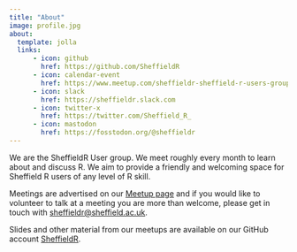 ```yaml
---
title: "About"
image: profile.jpg
about:
  template: jolla
  links:
      - icon: github
        href: https://github.com/SheffieldR
      - icon: calendar-event
        href: https://www.meetup.com/sheffieldr-sheffield-r-users-group/
      - icon: slack
        href: https://sheffieldr.slack.com
      - icon: twitter-x
        href: https://twitter.com/Sheffield_R_
      - icon: mastodon
        href: https://fosstodon.org/@sheffieldr
---
```


::: {style="text-align: left;"}

We are the SheffieldR User group. We meet roughly every month to learn about and discuss R. We aim to provide a friendly
and welcoming space for Sheffield R users of any level of R skill.

Meetings are advertised on our [Meetup page](http://www.meetup.com/SheffieldR-Sheffield-R-Users-Group/) and if you would
like to volunteer to talk at a meeting you are more than welcome, please get in touch with
[sheffieldr@sheffield.ac.uk](mailto:sheffieldr@sheffield.ac.uk).

Slides and other material from our meetups are available on our GitHub account [SheffieldR](https://github.com/SheffieldR/).

:::
